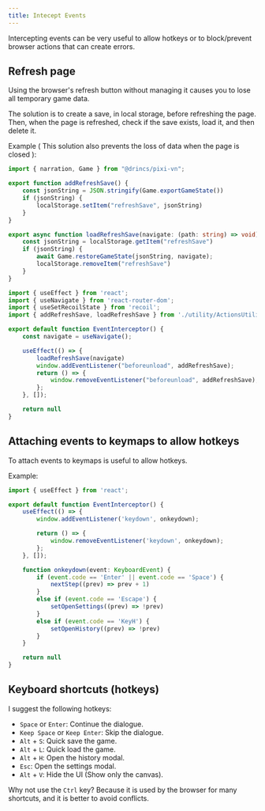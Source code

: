 ```yaml
---
title: Intecept Events
---
```


Intercepting events can be very useful to allow hotkeys or to block/prevent browser actions that can create errors.

## Refresh page

Using the browser's refresh button without managing it causes you to lose all temporary game data.

The solution is to create a save, in local storage, before refreshing the page. Then, when the page is refreshed, check if the save exists, load it, and then delete it.

Example ( This solution also prevents the loss of data when the page is closed ):

```ts title="ActionsUtility.ts"
import { narration, Game } from "@drincs/pixi-vn";

export function addRefreshSave() {
    const jsonString = JSON.stringify(Game.exportGameState())
    if (jsonString) {
        localStorage.setItem("refreshSave", jsonString)
    }
}

export async function loadRefreshSave(navigate: (path: string) => void) {
    const jsonString = localStorage.getItem("refreshSave")
    if (jsonString) {
        await Game.restoreGameState(jsonString, navigate);
        localStorage.removeItem("refreshSave")
    }
}
```

```ts title="EventInterceptor.ts"
import { useEffect } from 'react';
import { useNavigate } from 'react-router-dom';
import { useSetRecoilState } from 'recoil';
import { addRefreshSave, loadRefreshSave } from './utility/ActionsUtility';

export default function EventInterceptor() {
    const navigate = useNavigate();

    useEffect(() => {
        loadRefreshSave(navigate)
        window.addEventListener("beforeunload", addRefreshSave);
        return () => {
            window.removeEventListener("beforeunload", addRefreshSave);
        };
    }, []);

    return null
}
```

## Attaching events to keymaps to allow hotkeys

To attach events to keymaps is useful to allow hotkeys.

Example:

```ts title="EventInterceptor.ts"
import { useEffect } from 'react';

export default function EventInterceptor() {
    useEffect(() => {
        window.addEventListener('keydown', onkeydown);

        return () => {
            window.removeEventListener('keydown', onkeydown);
        };
    }, []);

    function onkeydown(event: KeyboardEvent) {
        if (event.code == 'Enter' || event.code == 'Space') {
            nextStep((prev) => prev + 1)
        }
        else if (event.code == 'Escape') {
            setOpenSettings((prev) => !prev)
        }
        else if (event.code == 'KeyH') {
            setOpenHistory((prev) => !prev)
        }
    }

    return null
}
```

## Keyboard shortcuts (hotkeys)

I suggest the following hotkeys:

- `Space` or `Enter`: Continue the dialogue.
- `Keep Space` or `Keep Enter`: Skip the dialogue.
- `Alt` + `S`: Quick save the game.
- `Alt` + `L`: Quick load the game.
- `Alt` + `H`: Open the history modal.
- `Esc`: Open the settings modal.
- `Alt` + `V`: Hide the UI (Show only the canvas).

Why not use the `Ctrl` key? Because it is used by the browser for many shortcuts, and it is better to avoid conflicts.

